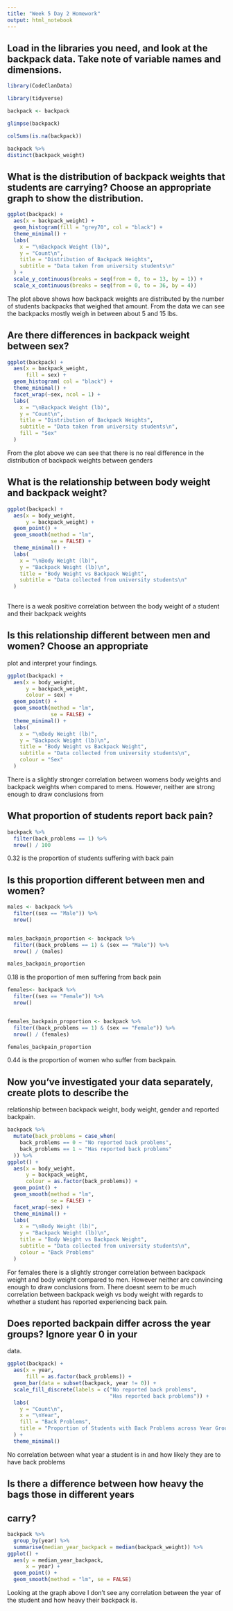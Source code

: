 ```yaml
---
title: "Week 5 Day 2 Homework"
output: html_notebook
---
```


## Load in the libraries you need, and look at the backpack data. Take note of variable names and dimensions.

```r
library(CodeClanData)

library(tidyverse)


```



```r
backpack <- backpack

glimpse(backpack)

colSums(is.na(backpack))

backpack %>% 
distinct(backpack_weight)
```



## What is the distribution of backpack weights that students are carrying? Choose an appropriate graph to show the distribution.

```r
ggplot(backpack) +
  aes(x = backpack_weight) +
  geom_histogram(fill = "grey70", col = "black") +
  theme_minimal() +
  labs(
    x = "\nBackpack Weight (lb)",
    y = "Count\n",
    title = "Distribution of Backpack Weights",
    subtitle = "Data taken from university students\n"
  ) +
  scale_y_continuous(breaks = seq(from = 0, to = 13, by = 1)) +
  scale_x_continuous(breaks = seq(from = 0, to = 36, by = 4))
```
The plot above shows how backpack weights are distributed by the number of 
students backpacks that weighed that amount. From the data we can see the backpacks
mostly weigh in between about 5 and 15 lbs.




## Are there differences in backpack weight between sex?

```r
ggplot(backpack) +
  aes(x = backpack_weight,
      fill = sex) +
  geom_histogram( col = "black") +
  theme_minimal() +
  facet_wrap(~sex, ncol = 1) +
  labs(
    x = "\nBackpack Weight (lb)",
    y = "Count\n",
    title = "Distribution of Backpack Weights",
    subtitle = "Data taken from university students\n",
    fill = "Sex"
  )
```

From the plot above we can see that there is no real difference in the distribution
of backpack weights between genders



## What is the relationship between body weight and backpack weight?

```r
ggplot(backpack) +
  aes(x = body_weight,
      y = backpack_weight) +
  geom_point() +
  geom_smooth(method = "lm",
              se = FALSE) +
  theme_minimal() +
  labs(
    x = "\nBody Weight (lb)",
    y = "Backpack Weight (lb)\n",
    title = "Body Weight vs Backpack Weight",
    subtitle = "Data collected from university students\n"
  )
  

```

There is a weak positive correlation between the body weight of a student and 
their backpack weights




## Is this relationship different between men and women? Choose an appropriate 
plot and interpret your findings.

```r
ggplot(backpack) +
  aes(x = body_weight,
      y = backpack_weight,
      colour = sex) +
  geom_point() +
  geom_smooth(method = "lm",
              se = FALSE) +
  theme_minimal() +
  labs(
    x = "\nBody Weight (lb)",
    y = "Backpack Weight (lb)\n",
    title = "Body Weight vs Backpack Weight",
    subtitle = "Data collected from university students\n",
    colour = "Sex"
  )
```

There is a slightly stronger correlation between womens body weights and backpack 
weights when compared to mens. However, neither are strong enough to draw
conclusions from



## What proportion of students report back pain?


```r
backpack %>% 
  filter(back_problems == 1) %>% 
  nrow() / 100
```

0.32 is the proportion of students suffering with back pain


## Is this proportion different between men and women?


``` r
males <- backpack %>% 
  filter((sex == "Male")) %>% 
  nrow() 


males_backpain_proportion <- backpack %>% 
  filter((back_problems == 1) & (sex == "Male")) %>% 
  nrow() / (males) 

males_backpain_proportion
```

0.18 is the proportion of men suffering from back pain


```r
females<- backpack %>% 
  filter((sex == "Female")) %>% 
  nrow() 


females_backpain_proportion <- backpack %>% 
  filter((back_problems == 1) & (sex == "Female")) %>% 
  nrow() / (females) 

females_backpain_proportion
```

0.44 is the proportion of women who suffer from backpain.


## Now you’ve investigated your data separately, create plots to describe the 
relationship between backpack weight, body weight, gender and reported backpain.

```r
backpack %>% 
  mutate(back_problems = case_when(
    back_problems == 0 ~ "No reported back problems",
    back_problems == 1 ~ "Has reported back problems"
  )) %>% 
ggplot() +
  aes(x = body_weight,
      y = backpack_weight,
      colour = as.factor(back_problems)) +
  geom_point() +
  geom_smooth(method = "lm",
              se = FALSE) +
  facet_wrap(~sex) +
  theme_minimal() +
  labs(
    x = "\nBody Weight (lb)",
    y = "Backpack Weight (lb)\n",
    title = "Body Weight vs Backpack Weight",
    subtitle = "Data collected from university students\n",
    colour = "Back Problems"
  ) 
```

For females there is a slightly stronger correlation between backpack weight and 
body weight compared to men. However neither are convincing enough to draw 
conclusions from. There doesnt seem to be much correlation between backpack
weigh vs body weight with regards to whether a student has reported experiencing
back pain.




## Does reported backpain differ across the year groups? Ignore year 0 in your 
data.

```r

ggplot(backpack) +
  aes(x = year,
      fill = as.factor(back_problems)) +
  geom_bar(data = subset(backpack, year != 0)) +
  scale_fill_discrete(labels = c("No reported back problems",
                                 "Has reported back problems")) +
  labs(
    y = "Count\n",
    x = "\nYear",
    fill = "Back Problems",
    title = "Proportion of Students with Back Problems across Year Groups\n"
  ) +
  theme_minimal()
```

No correlation between what year a student is in and how likely they are to have
back problems


## Is there a difference between how heavy the bags those in different years 
## carry?

```r
backpack %>% 
  group_by(year) %>% 
  summarise(median_year_backpack = median(backpack_weight)) %>% 
ggplot() +
  aes(y = median_year_backpack,
      x = year) +
  geom_point() +
  geom_smooth(method = "lm", se = FALSE)
```

Looking at the graph above I don't see any correlation between the year of the
student and how heavy their backpack is.






